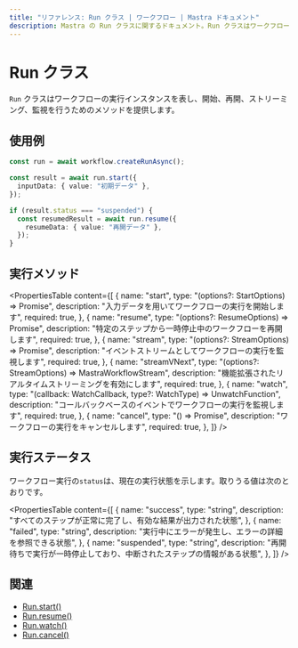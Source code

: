 ```yaml
---
title: "リファレンス: Run クラス | ワークフロー | Mastra ドキュメント"
description: Mastra の Run クラスに関するドキュメント。Run クラスはワークフローの実行インスタンスを表します。
---
```


# Run クラス

`Run` クラスはワークフローの実行インスタンスを表し、開始、再開、ストリーミング、監視を行うためのメソッドを提供します。

## 使用例

```typescript showLineNumbers copy
const run = await workflow.createRunAsync();

const result = await run.start({
  inputData: { value: "初期データ" },
});

if (result.status === "suspended") {
  const resumedResult = await run.resume({
    resumeData: { value: "再開データ" },
  });
}
```


## 実行メソッド

<PropertiesTable
  content={[
    {
      name: "start",
      type: "(options?: StartOptions) => Promise<WorkflowResult>",
      description: "入力データを用いてワークフローの実行を開始します",
      required: true,
    },
    {
      name: "resume",
      type: "(options?: ResumeOptions) => Promise<WorkflowResult>",
      description: "特定のステップから一時停止中のワークフローを再開します",
      required: true,
    },
    {
      name: "stream",
      type: "(options?: StreamOptions) => Promise<StreamResult>",
      description: "イベントストリームとしてワークフローの実行を監視します",
      required: true,
    },
    {
      name: "streamVNext",
      type: "(options?: StreamOptions) => MastraWorkflowStream",
      description: "機能拡張されたリアルタイムストリーミングを有効にします",
      required: true,
    },
    {
      name: "watch",
      type: "(callback: WatchCallback, type?: WatchType) => UnwatchFunction",
      description: "コールバックベースのイベントでワークフローの実行を監視します",
      required: true,
    },
    {
      name: "cancel",
      type: "() => Promise<void>",
      description: "ワークフローの実行をキャンセルします",
      required: true,
    },
  ]}
/>

## 実行ステータス

ワークフロー実行の`status`は、現在の実行状態を示します。取りうる値は次のとおりです。

<PropertiesTable
  content={[
    {
      name: "success",
      type: "string",
      description:
        "すべてのステップが正常に完了し、有効な結果が出力された状態",
    },
    {
      name: "failed",
      type: "string",
      description:
        "実行中にエラーが発生し、エラーの詳細を参照できる状態",
    },
    {
      name: "suspended",
      type: "string",
      description:
        "再開待ちで実行が一時停止しており、中断されたステップの情報がある状態",
    },
  ]}
/>

## 関連

- [Run.start()](./run-methods/start)
- [Run.resume()](./run-methods/resume)
- [Run.watch()](./run-methods/watch)
- [Run.cancel()](./run-methods/cancel)